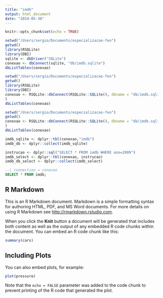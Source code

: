 ```yaml
---
title: "imdb"
output: html_document
date: "2024-05-30"
---
```


```r
knitr::opts_chunk$set(echo = TRUE)
```

```r
setwd("/Users/sergio/Documents/especializacao-fen")
getwd()
library(RSQLite)
library(DBI)
sqlite <- dbDriver("SQLite")
conexao <- dbConnect(sqlite, "db/imdb.sqlite")
dbListTables(conexao)
```

```r
setwd("/Users/sergio/Documents/especializacao-fen")
getwd()
library(RSQLite)
library(DBI)
conexao <- RSQLite::dbConnect(RSQLite::SQLite(), dbname = "db/imdb.sqlite"
)
dbListTables(conexao)
```


```r
setwd("/Users/sergio/Documents/especializacao-fen")
getwd()
conexao <- RSQLite::dbConnect(RSQLite::SQLite(), dbname = "db/imdb.sqlite"
)
dbListTables(conexao)
```

```r
imdb_sqlite <- dplyr::tbl(conexao,"imdb")
imdb_db <- dplyr::collect(imdb_sqlite)

instrucao <- dplyr::sql("SELECT * FROM imdb WHERE ano=2009")
imdb_select <- dplyr::tbl(conexao, instrucao)
imdb_db_select <- dplyr::collect(imdb_select)
```

```sql
--| connection = conexao
SELECT * FROM imdb;
```


## R Markdown

This is an R Markdown document. Markdown is a simple formatting syntax for authoring HTML, PDF, and MS Word documents. For more details on using R Markdown see <http://rmarkdown.rstudio.com>.

When you click the **Knit** button a document will be generated that includes both content as well as the output of any embedded R code chunks within the document. You can embed an R code chunk like this:

```r
summary(cars)
```

## Including Plots

You can also embed plots, for example:

```r
plot(pressure)
```

Note that the `echo = FALSE` parameter was added to the code chunk to prevent printing of the R code that generated the plot.
